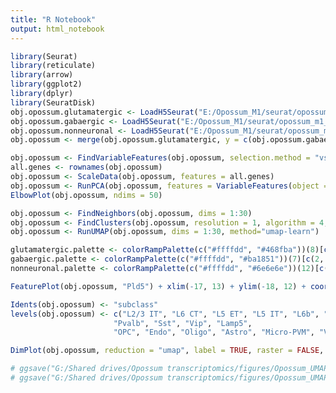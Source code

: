 ```yaml
---
title: "R Notebook"
output: html_notebook
---
```


```r

library(Seurat)
library(reticulate)
library(arrow)
library(ggplot2)
library(dplyr)
library(SeuratDisk)
obj.opossum.glutamatergic <- LoadH5Seurat("E:/Opossum_M1/seurat/opossum_m1_glutamatergic_filt.h5Seurat")
obj.opossum.gabaergic <- LoadH5Seurat("E:/Opossum_M1/seurat/opossum_m1_gabaergic_filt.h5Seurat")
obj.opossum.nonneuronal <- LoadH5Seurat("E:/Opossum_M1/seurat/opossum_m1_nonneuronal_filt.h5Seurat")
obj.opossum <- merge(obj.opossum.glutamatergic, y = c(obj.opossum.gabaergic, obj.opossum.nonneuronal))

```


```r

obj.opossum <- FindVariableFeatures(obj.opossum, selection.method = "vst", nfeatures = 3000)
all.genes <- rownames(obj.opossum)
obj.opossum <- ScaleData(obj.opossum, features = all.genes)
obj.opossum <- RunPCA(obj.opossum, features = VariableFeatures(object = obj.opossum))
ElbowPlot(obj.opossum, ndims = 50)

```


```r

obj.opossum <- FindNeighbors(obj.opossum, dims = 1:30)
obj.opossum <- FindClusters(obj.opossum, resolution = 1, algorithm = 4, method = "igraph")
obj.opossum <- RunUMAP(obj.opossum, dims = 1:30, method="umap-learn")

```


```r

glutamatergic.palette <- colorRampPalette(c("#ffffdd", "#468fba"))(8)[c(2, 3, 4, 5, 6, 7)] # 2:8
gabaergic.palette <- colorRampPalette(c("#ffffdd", "#ba1851"))(7)[c(2, 4, 5, 6)] # 2:7
nonneuronal.palette <- colorRampPalette(c("#ffffdd", "#6e6e6e"))(12)[c(4, 5, 6, 7, 8, 10, 12)] # 4:10

```


```r

FeaturePlot(obj.opossum, "Pld5") + xlim(-17, 13) + ylim(-18, 12) + coord_equal()

```


```r

Idents(obj.opossum) <- "subclass"
levels(obj.opossum) <- c("L2/3 IT", "L6 CT", "L5 ET", "L5 IT", "L6b", "L5/6 NP", 
                       "Pvalb", "Sst", "Vip", "Lamp5",
                       "OPC", "Endo", "Oligo", "Astro", "Micro-PVM", "VLMC", "Peri")

DimPlot(obj.opossum, reduction = "umap", label = TRUE, raster = FALSE, label.size = 3, cols = c(glutamatergic.palette, gabaergic.palette, nonneuronal.palette)) + NoLegend() + xlim(-18, 18) + ylim(-18, 18) + coord_equal()

# ggsave("G:/Shared drives/Opossum transcriptomics/figures/Opossum_UMAP_All.png", dim_plot, width=4, height=4, dpi=500)
# ggsave("G:/Shared drives/Opossum transcriptomics/figures/Opossum_UMAP_All.svg", dim_plot, width=4, height=4, dpi=500)

```

